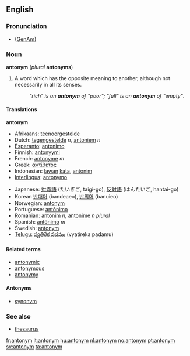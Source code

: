{{Wikipedia}}
==English==

===Pronunciation===
*{{IPA|/ˈæntəˌnɪm/}} ([[w:General American|GenAm]])

===Noun===
'''antonym''' (''plural'' '''antonyms''')

#A word which has the opposite meaning to another, although not necessarily in all its senses.
#:''"rich" is an '''antonym''' of "poor"; "full" is an '''antonym''' of "empty"''.

====Translations====
<!--DefA-->'''antonym'''
{{top}}
*Afrikaans: [[teenoorgestelde]]
*Dutch: [[tegengestelde]] ''n'', [[antoniem]] ''n''
*[[Esperanto]]: [[antonimo]]
*Finnish: [[antonyymi]]
*French: [[antonyme]] ''m''
*Greek: [[αντίθετος]]
*Indonesian: [[lawan]] [[kata]], [[antonim]]
*[[Interlingua]]: [[antonymo]]
{{mid}}
*Japanese: [[対義語]] (たいぎご, taigi-go), [[反対語]] (はんたいご, hantai-go)
*Korean [[반대어]] (bandeaeo), [[반의어]] (banuieo)
*Norwegian: [[:no:antonym|antonym]]
*Portuguese: [[antônimo]]
*Romanian: [[antonim]] ''n'', [[antonime]] ''n plural''
*Spanish: [[antónimo]] ''m''
*Swedish: [[antonym]]
*[[Telugu]]: [[వ్యతిరేక పదము]] (vyatireka padamu)
{{bottom}}

====Related terms====
*[[antonymic]]
*[[antonymous]]
*[[antonymy]]

====Antonyms====
* [[synonym]]

===See also===
*[[thesaurus]]

[[fr:antonym]]
[[it:antonym]]
[[hu:antonym]]
[[nl:antonym]]
[[no:antonym]]
[[pt:antonym]]
[[sv:antonym]]
[[ta:antonym]]